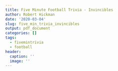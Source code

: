 ```yaml
---
title: Five Minute Football Trivia - Invincibles
author: Robert Hickman
date: '2020-03-04'
slug: five_min_trivia_invincibles
output: pdf_document
categories: []
tags:
  - fivemintrivia
  - football
header:
  caption: ''
  image: ''
---
```



